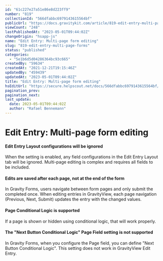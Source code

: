```yaml
---
id: "61c227e27a51e86e8d223ff9"
number: "819"
collectionId: "566dfabbc6979143615564bf"
publicUrl: "https://docs.gravitykit.com/article/819-edit-entry-multi-page-forms"
viewCount: "248"
lastPublishedAt: "2023-05-01T09:44:02Z"
changeOrigin: "hsapp-js"
name: "Edit Entry: Multi-page form editing"
slug: "819-edit-entry-multi-page-forms"
status: "published"
categories: 
  - "5e1b6d5d04286364bc93c665"
createdBy: "59634"
createdAt: "2021-12-21T19:15:46Z"
updatedBy: "459439"
updatedAt: "2023-05-01T09:44:02Z"
title: "Edit Entry: Multi-page form editing"
hsEditUrl: "https://secure.helpscout.net/docs/566dfabbc6979143615564bf/article/61c227e27a51e86e8d223ff9"
pagination_prev: 
pagination_next: 
last_update:
  date: 2023-05-01T09:44:02Z
  author: "Rafael Bennemann"
---
```


# Edit Entry: Multi-page form editing

#### Edit Entry Layout configurations will be ignored

When the setting is enabled, any field configurations in the Edit Entry Layout tab will be ignored. Multi-page editing is complex and requires all fields to be included.

#### Edits are saved after each page, not at the end of the form

In Gravity Forms, users navigate between form pages and only submit the completed once. When editing entries in GravityView, each page navigation (Previous, Next, Submit) updates the entry with the changed values.

#### Page Conditional Logic is supported

If a page is shown or hidden using conditional logic, that will work properly.

#### The "Next Button Conditional Logic" Page Field setting is not supported

In Gravity Forms, when you configure the Page field, you can define "Next Button Conditional Logic". This setting does not work in GravityView Edit Entry.